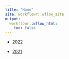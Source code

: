 ```yaml
---
title: "Home"
site: workflowr::wflow_site
output:
  workflowr::wflow_html:
    toc: false
---
```



*  [2022](2022.html)

*  [2021](2021.html)


